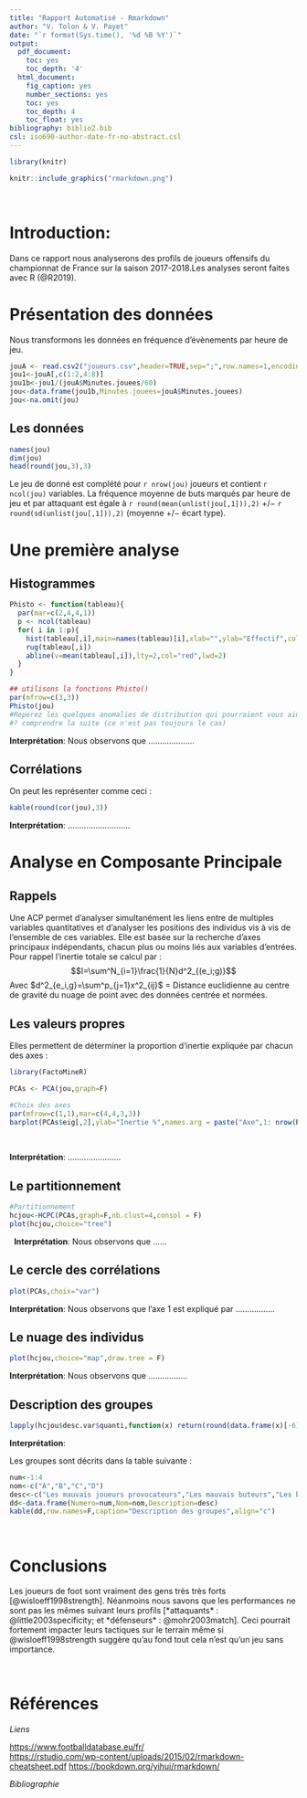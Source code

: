```yaml
---
title: "Rapport Automatisé - Rmarkdown"
author: "V. Tolon & V. Payet"
date: "`r format(Sys.time(), '%d %B %Y')`"
output:
  pdf_document:
    toc: yes
    toc_depth: '4'
  html_document:
    fig_caption: yes
    number_sections: yes
    toc: yes
    toc_depth: 4
    toc_float: yes
bibliography: biblio2.bib
csl: iso690-author-date-fr-no-abstract.csl
---
```


```r
library(knitr)
```

```r
knitr::include_graphics("rmarkdown.png")
```


&nbsp;

# **Introduction**: 

Dans ce rapport nous analyserons  des profils de joueurs offensifs du championnat de France sur la saison 2017-2018.Les analyses seront faites avec R (@R2019).


# **Présentation des données**

Nous transformons les données en fréquence d'évènements par heure de jeu.
 
```r
jouA <- read.csv2("joueurs.csv",header=TRUE,sep=";",row.names=1,encoding = "latin1")
jou1<-jouA[,c(1:2,4:8)]
jou1b<-jou1/(jouA$Minutes.jouees/60)
jou<-data.frame(jou1b,Minutes.jouees=jouA$Minutes.jouees)
jou<-na.omit(jou)
```

## **Les données**

```r
names(jou)
dim(jou)
head(round(jou,3),3)
```


Le jeu de donné est complété pour `r nrow(jou)` joueurs et contient  `r ncol(jou)` variables. La fréquence moyenne de buts marqués par heure de jeu et par attaquant est égale à `r round(mean(unlist(jou[,1])),2)` $+/-$ `r round(sd(unlist(jou[,1])),2)`  (moyenne $+/-$ écart type).  


# **Une première analyse **
 
## **Histogrammes**
 
```r

Phisto <- function(tableau){
  par(mar=c(2,4,4,1))
  p <- ncol(tableau)
  for( i in 1:p){
    hist(tableau[,i],main=names(tableau)[i],xlab="",ylab="Effectif",col="gold")
    rug(tableau[,i])
    abline(v=mean(tableau[,i]),lty=2,col="red",lwd=2)
  }
}

## utilisons la fonctions Phisto()
par(mfrow=c(3,3))
Phisto(jou)
#Reperez les quelques anomalies de distribution qui pourraient vous aider
#? comprendre la suite (ce n'est pas toujours le cas)
```

**Interprétation**: Nous observons que ....................

## **Corrélations**

On peut les représenter comme ceci : 

```r
kable(round(cor(jou),3))

```


**Interprétation**: ........................... 


# **Analyse en Composante Principale  **

## **Rappels**

Une ACP permet d'analyser simultanément les liens entre de multiples variables quantitatives et d'analyser les positions des individus vis à vis de l'ensemble de ces variables. Elle est basée sur la recherche d'axes principaux indépendants, chacun plus ou moins liés aux variables d'entrées. Pour rappel l’inertie totale se calcul par : 
$$I=\sum^N_{i=1}\frac{1}{N}d^2_{(e_i;g)}$$
Avec $d^2_{e_i,g}=\sum^p_{j=1}x^2_{ij}$ = Distance euclidienne au centre de gravité du nuage de point avec des données centrée et normées. 

## **Les valeurs propres**

Elles permettent de déterminer la proportion d’inertie expliquée par chacun des axes :  

```r

library(FactoMineR)

PCAs <- PCA(jou,graph=F)

#Choix des axes
par(mfrow=c(1,1),mar=c(4,4,3,3))
barplot(PCAs$eig[,2],ylab="Inertie %",names.arg = paste("Axe",1: nrow(PCAs$eig)),las=2,cex.axis=0.7,cex.lab=0.8)
```

&nbsp;

**Interprétation**:  .......................

## **Le partitionnement**

```r
#Partitionnement 
hcjou<-HCPC(PCAs,graph=F,nb.clust=4,consol = F)
plot(hcjou,choice="tree")
```
&nbsp;
**Interprétation**: Nous observons que    ......

## **Le cercle des corrélations**
```r
plot(PCAs,choix="var")
```

**Interprétation**: Nous observons que l'axe 1 est expliqué par ................. 

## **Le nuage des individus**
```r
plot(hcjou,choice="map",draw.tree = F)
```
**Interprétation**: Nous observons que  .................

## **Description des groupes**

```r
lapply(hcjou$desc.var$quanti,function(x) return(round(data.frame(x)[-6],2)))

```


**Interprétation**: 

Les groupes sont décrits dans la table suivante : 

```r
num<-1:4
nom<-c("A","B","C","D")
desc<-c("Les mauvais joueurs provocateurs","Les mauvais buteurs","Les bons buteurs sans histoire","Les bons buteurs sous pression")
dd<-data.frame(Numero=num,Nom=nom,Description=desc)
kable(dd,row.names=F,caption="Description des groupes",align="c")
```



&nbsp;

# **Conclusions  **


Les joueurs de foot sont vraiment des gens très très forts [@wisloeff1998strength]. Néanmoins nous savons que les performances ne sont pas les mêmes suivant leurs profils [*attaquants* :  @little2003specificity; et *défenseurs* :  @mohr2003match]. Ceci pourrait fortement impacter leurs tactiques sur le terrain même si @wisloeff1998strength suggère qu'au fond tout cela n'est qu'un jeu sans importance.  


&nbsp;


# **Références**

*Liens* 

<https://www.footballdatabase.eu/fr/>   
<https://rstudio.com/wp-content/uploads/2015/02/rmarkdown-cheatsheet.pdf>
<https://bookdown.org/yihui/rmarkdown/>


*Bibliographie* 

